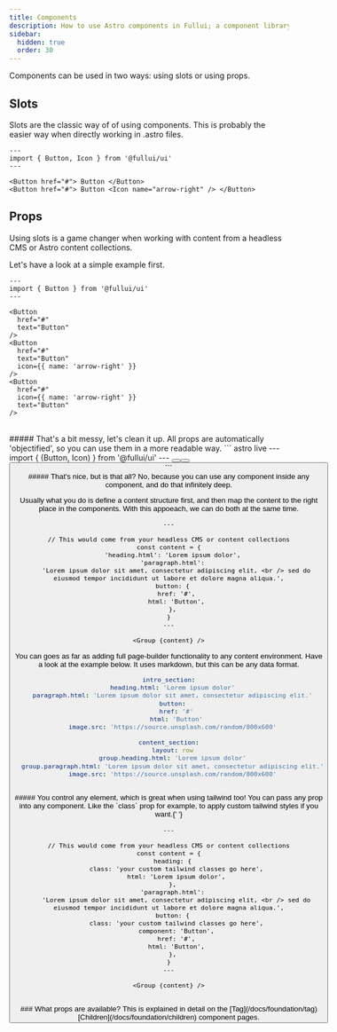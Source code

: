 ```yaml
---
title: Components
description: How to use Astro components in Fullui; a component library and design system built for Astro.
sidebar:
  hidden: true
  order: 30
---
```


Components can be used in two ways: using slots or using props.

## Slots

Slots are the classic way of of using components. This is probably the easier way when directly working in .astro files.

```astro live
---
import { Button, Icon } from '@fullui/ui'
---

<Button href="#"> Button </Button>
<Button href="#"> Button <Icon name="arrow-right" /> </Button>
```

## Props

Using slots is a game changer when working with content from a headless CMS or Astro content collections.

Let's have a look at a simple example first.

```astro live
---
import { Button } from '@fullui/ui'
---

<Button
  href="#"
  text="Button"
/>
<Button
  href="#"
  text="Button"
  icon={{ name: 'arrow-right' }}
/>
<Button
  href="#"
  icon={{ name: 'arrow-right' }}
  text="Button"
/>
```

<br />
##### That's a bit messy, let's clean it up. All props are automatically 'objectified',
so you can use them in a more readable way. ``` astro live --- import {
  (Button, Icon)
} from '@fullui/ui' ---

<Button href="#" text="Button" />
<Button href="#" text="Button" icon.name="arrow-right"  />
<Button href="#" icon.name="arrow-right" text="Button"  />
```

<br />
##### That's nice, but is that all? No, because you can use any component inside
any component, and do that infinitely deep.

Usually what you do is define a content structure first, and then map the content to the right place in the components. With this appoeach, we can do both at the same time.

```astro live
---

// This would come from your headless CMS or content collections
const content = {
  'heading.html': 'Lorem ipsum dolor',
  'paragraph.html':
    'Lorem ipsum dolor sit amet, consectetur adipiscing elit, <br /> sed do eiusmod tempor incididunt ut labore et dolore magna aliqua.',
  button: {
    href: '#',
    html: 'Button',
  },
}
---

<Group {content} />
```

You can goes as far as adding full page-builder functionality to any content environment. Have a look at the example below. It uses markdown, but this can be any data format.

```yaml
intro_section:
  heading.html: 'Lorem ipsum dolor'
  paragraph.html: 'Lorem ipsum dolor sit amet, consectetur adipiscing elit.'
  button:
    href: '#'
    html: 'Button'
  image.src: 'https://source.unsplash.com/random/800x600'

content_section:
  layout: row
  group.heading.html: 'Lorem ipsum dolor'
  group.paragraph.html: 'Lorem ipsum dolor sit amet, consectetur adipiscing elit.'
  image.src: 'https://source.unsplash.com/random/800x600'
```

<br />
##### You control any element, which is great when using tailwind too! You can pass
any prop into any component. Like the `class` prop for example, to apply custom tailwind
styles if you want.{' '}

```astro live
---

// This would come from your headless CMS or content collections
const content = {
  heading: {
    class: 'your custom tailwind classes go here',
    html: 'Lorem ipsum dolor',
  },
  'paragraph.html':
    'Lorem ipsum dolor sit amet, consectetur adipiscing elit, <br /> sed do eiusmod tempor incididunt ut labore et dolore magna aliqua.',
  button: {
    class: 'your custom tailwind classes go here',
    component: 'Button',
    href: '#',
    html: 'Button',
  },
}
---

<Group {content} />
```

<br />
### What props are available? This is explained in detail on the [Tag](/docs/foundation/tag)
[Children](/docs/foundation/children) component pages.
